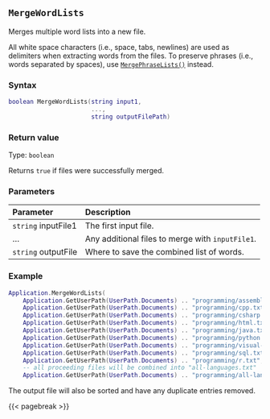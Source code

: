 ## `MergeWordLists`

Merges multiple word lists into a new file.

All white space characters (i.e., space, tabs, newlines) are used as delimiters when extracting words from the files.
To preserve phrases (i.e., words separated by spaces), use [`MergePhraseLists()`](#mergephraselists) instead.

### Syntax {-}

``` .lua
boolean MergeWordLists(string input1,
                       ...,
                       string outputFilePath)
```

### Return value {-}

Type: `boolean`

Returns `true` if files were successfully merged.

### Parameters {-}

**Parameter** | **Description**
| :-- | :-- |
| `string` inputFile1 | The first input file. |
| ... | Any additional files to merge with `inputFile1`. |
| `string` outputFile | Where to save the combined list of words. | 

### Example\index{examples!merging word lists} {-}

``` .lua
Application.MergeWordLists(
    Application.GetUserPath(UserPath.Documents) .. "programming/assembly.txt",
    Application.GetUserPath(UserPath.Documents) .. "programming/cpp.txt",
    Application.GetUserPath(UserPath.Documents) .. "programming/csharp.txt",
    Application.GetUserPath(UserPath.Documents) .. "programming/html.txt",
    Application.GetUserPath(UserPath.Documents) .. "programming/java.txt",
    Application.GetUserPath(UserPath.Documents) .. "programming/python.txt",
    Application.GetUserPath(UserPath.Documents) .. "programming/visual-basic.txt",
    Application.GetUserPath(UserPath.Documents) .. "programming/sql.txt",
    Application.GetUserPath(UserPath.Documents) .. "programming/r.txt",
    -- all proceeding files will be combined into "all-languages.txt"
    Application.GetUserPath(UserPath.Documents) .. "programming/all-languages.txt")
```

::: {.callout-note}
The output file will also be sorted and have any duplicate entries removed.
:::

{{< pagebreak >}}
